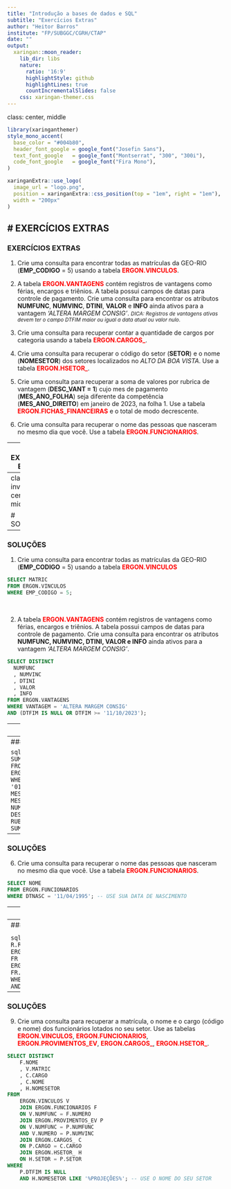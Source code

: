 ```yaml
---
title: "Introdução a bases de dados e SQL"
subtitle: "Exercícios Extras"
author: "Heitor Barros"
institute: "FP/SUBGGC/CGRH/CTAP"
date: ""
output:
  xaringan::moon_reader:
    lib_dir: libs
    nature:
      ratio: '16:9'
      highlightStyle: github
      highlightLines: true
      countIncrementalSlides: false
    css: xaringan-themer.css
---
```

class: center, middle
```r
library(xaringanthemer)
style_mono_accent(
  base_color = "#004b80", 
  header_font_google = google_font("Josefin Sans"),
  text_font_google   = google_font("Montserrat", "300", "300i"),
  code_font_google   = google_font("Fira Mono"),
)
```

```r
xaringanExtra::use_logo(
  image_url = "logo.png",
  position = xaringanExtra::css_position(top = "1em", right = "1em"),
  width = "200px"
)

```

# EXERCÍCIOS EXTRAS
---
### EXERCÍCIOS EXTRAS

1. Crie uma consulta para encontrar todas as matrículas da GEO-RIO (**EMP_CODIGO** = 5) usando a tabela 
<strong style="color:red;">ERGON.VINCULOS</strong>.

2. A tabela <strong style="color:red;">ERGON.VANTAGENS</strong> contém registros de vantagens como férias, encargos e triênios. A tabela possui campos de datas para controle de pagamento. Crie uma consulta para encontrar os atributos **NUMFUNC**, **NUMVINC**, **DTINI**, **VALOR** e **INFO** ainda ativos para a vantagem *'ALTERA MARGEM CONSIG'*.
<small>*DICA: Registros de vantagens ativas devem ter o campo DTFIM maior ou igual a data atual ou valor nulo*.</small>

3. Crie uma consulta para recuperar contar a quantidade de cargos por categoria usando a tabela <strong style="color:red;">ERGON.CARGOS_</strong>.

4. Crie uma consulta para recuperar o código do setor (<strong>SETOR</strong>) e o nome (<strong>NOMESETOR</strong>) dos setores localizados no <em>ALTO DA BOA VISTA</em>. Use a tabela <strong style="color:red;">ERGON.HSETOR_</strong>. 

5. Crie uma consulta para recuperar a soma de valores por rubrica de vantagem (<strong>DESC_VANT = 1</strong>) cujo mes de pagamento (<strong>MES_ANO_FOLHA</strong>) seja diferente da competência (<strong>MES_ANO_DIREITO</strong>) em janeiro de 2023, na folha 1. Use a tabela <strong style="color:red;">ERGON.FICHAS_FINANCEIRAS</strong> e o total de modo decrescente.

6. Crie uma consulta para recuperar o nome das pessoas que nasceram no mesmo dia que você. Use a tabela <strong style="color:red;">ERGON.FUNCIONARIOS</strong>.

---
### EXERCÍCIOS EXTRAS

<ol start="7">

<li> Modifique a consulta do exercício 5 para recuperar apenas registros cujo resultado da soma seja maior do que R$ 1000000.00.
</ol>

<ol start="8">
<li> A tabela <strong style="color:red;">ERGON.FATORES_RUBRICA_GERAL</strong> contém registros de grupos de rubricas usados em determinados cálculos da folha de pagamentos. As rubricas do fator <em>'BASE IR'</em> , por exemplo, são usadas no cálculo do Imposto de Renda. Use essa tabela em conjunto com a tabela <strong style="color:red;">ERGON.RUBRICAS</strong> para encontrar os nomes e códigos das rubricas do fator <em>'CHEFIAS'</em>. Obs.: Uma rubrica não é considerada no cálculo se fizer parte do fator, mas seu valor da coluna <strong>DTFIM</strong> for nulo.
</ol>

<ol start="9">
<li> Crie uma consulta para recuperar a matrícula, o nome e o cargo (código e nome)  dos funcionários lotados no seu setor. Use as tabelas <strong style="color:red;">ERGON.VINCULOS</strong>, <strong style="color:red;">ERGON.FUNCIONARIOS</strong>, <strong style="color:red;">ERGON.PROVIMENTOS_EV</strong>, <strong style="color:red;">ERGON.CARGOS_</strong>, <strong style="color:red;">ERGON.HSETOR_</strong>.
</ol>

---
class: inverse, center, middle

# SOLUÇÕES

---
### SOLUÇÕES
<ol>
<li> Crie uma consulta para encontrar todas as matrículas da GEO-RIO (<strong>EMP_CODIGO</strong> = 5) usando a tabela 
<strong style="color:red;">ERGON.VINCULOS</strong>
</ol>
```sql
SELECT MATRIC 
FROM ERGON.VINCULOS
WHERE EMP_CODIGO = 5;
```

</br>
<ol start="2">
<li> A tabela <strong style="color:red;">ERGON.VANTAGENS</strong> contém registros de vantagens como férias, encargos e triênios. A tabela possui campos de datas para controle de pagamento. Crie uma consulta para encontrar os atributos <strong>NUMFUNC, NUMVINC, DTINI, VALOR e INFO</strong> ainda ativos para a vantagem <em>'ALTERA MARGEM CONSIG'</em>.
</ol>
```sql
SELECT DISTINCT 
  NUMFUNC
  , NUMVINC
  , DTINI
  , VALOR
  , INFO
FROM ERGON.VANTAGENS
WHERE VANTAGEM = 'ALTERA MARGEM CONSIG' 
AND (DTFIM IS NULL OR DTFIM >= '11/10/2023');
```

---
### SOLUÇÕES
<ol start="3">
<li>Crie uma consulta para recuperar contar a quantidade de cargos por categoria usando a tabela <strong style="color:red;">ERGON.CARGOS_</strong>.
</ol>

```sql
SELECT DISTINCT 
  CATEGORIA 
  , COUNT(DISTINCT CARGO) QTD
FROM ERGON.CARGOS_ 
GROUP BY CATEGORIA; 
```

</br>
<ol start="4">
<li> Crie uma consulta para recuperar o código do setor (<strong>SETOR</strong>) e o nome (<strong>NOMESETOR</strong>) dos setores localizados no bairro <em>ALTO DA BOA VISTA</em>. Use a tabela <strong style="color:red;">ERGON.HSETOR_</strong>. 
</ol>

```sql
SELECT DISTINCT SETOR, NOMESETOR 
FROM ERGON.HSETOR_ 
WHERE BAIRRO = 'ALTO DA BOA VISTA';
```

---
### SOLUÇÕES
<ol start="5">
<li>Crie uma consulta para recuperar a soma de valores por rubrica de vantagem (<strong>DESC_VANT = 1</strong>) cujo mes de pagamento (<strong>MES_ANO_FOLHA</strong>) seja diferente da competência (<strong>MES_ANO_DIREITO</strong>) em janeiro de 2023, na folha 1. Use a tabela <strong style="color:red;">ERGON.FICHAS_FINANCEIRAS</strong> e o total de modo decrescente.
</ol>

```sql
SELECT 
  RUBRICA
  , SUM(VALOR) VALOR_TOTAL
FROM ERGON.FICHAS_FINANCEIRAS
WHERE
  MES_ANO_FOLHA = '01/01/2023'
  AND MES_ANO_FOLHA <> MES_ANO_DIREITO
  AND NUM_FOLHA = 1
  AND DESC_VANT = 1
GROUP BY RUBRICA
ORDER BY SUM(VALOR) DESC; 
```


---
### SOLUÇÕES
<ol start="6">
<li>Crie uma consulta para recuperar o nome das pessoas que nasceram no mesmo dia que você. Use a tabela <strong style="color:red;">ERGON.FUNCIONARIOS</strong>.
</ol>

```sql
SELECT NOME
FROM ERGON.FUNCIONARIOS
WHERE DTNASC = '11/04/1995'; -- USE SUA DATA DE NASCIMENTO 
```

---
### SOLUÇÕES
<ol start="7">
<li> Modifique a consulta do exercício 5 para recuperar apenas registros cujo resultado da soma seja maior do que R$ 1000000.00.
</ol>

```sql
SELECT 
  RUBRICA
  , SUM(VALOR) VALOR_TOTAL
FROM ERGON.FICHAS_FINANCEIRAS
WHERE
  MES_ANO_FOLHA = '01/01/2023'
  AND MES_ANO_FOLHA <> MES_ANO_DIREITO
  AND NUM_FOLHA = 1
  AND DESC_VANT = 1
GROUP BY RUBRICA
HAVING SUM(VALOR) > 1000000
ORDER BY SUM(VALOR) DESC; 
```

---
### SOLUÇÕES

<ol start="8">
<li> A tabela <strong style="color:red;">ERGON.FATORES_RUBRICA_GERAL</strong> contém registros de grupos de rubricas usados em determinados cálculos da folha de pagamentos. As rubricas do fator <em>'BASE IR'</em> , por exemplo, são usadas no cálculo do Imposto de Renda. Use essa tabela em conjunto com a tabela <strong style="color:red;">ERGON.RUBRICAS</strong> para encontrar os nomes e códigos das rubricas do fator <em>'CHEFIAS'</em>. Obs.: Uma rubrica não é considerada no cálculo se fizer parte do fator, mas seu valor da coluna <strong>DTFIM</strong> for nulo.
</ol>

```sql
SELECT DISTINCT R.RUBRICA, R.NOME
FROM
  ERGON.FATORES_RUBRICA_GERAL FR
  INNER JOIN ERGON.RUBRICAS R
  ON FR.RUBRICA = R.RUBRICA
WHERE
  FR.FATOR = 'CHEFIAS'
  AND FR.DTFIM IS NULL;
```

---
### SOLUÇÕES

<ol start="9">
<li> Crie uma consulta para recuperar a matrícula, o nome e o cargo (código e nome)  dos funcionários lotados no seu setor. Use as tabelas <strong style="color:red;">ERGON.VINCULOS</strong>, <strong style="color:red;">ERGON.FUNCIONARIOS</strong>, <strong style="color:red;">ERGON.PROVIMENTOS_EV</strong>, <strong style="color:red;">ERGON.CARGOS_</strong>, <strong style="color:red;">ERGON.HSETOR_</strong>.
</ol>

```sql
SELECT DISTINCT
    F.NOME
    , V.MATRIC
    , C.CARGO
    , C.NOME
    , H.NOMESETOR
FROM 
    ERGON.VINCULOS V
    JOIN ERGON.FUNCIONARIOS F
    ON V.NUMFUNC = F.NUMERO
    JOIN ERGON.PROVIMENTOS_EV P
    ON V.NUMFUNC = P.NUMFUNC
    AND V.NUMERO = P.NUMVINC
    JOIN ERGON.CARGOS_ C
    ON P.CARGO = C.CARGO
    JOIN ERGON.HSETOR_ H
    ON H.SETOR = P.SETOR
WHERE
    P.DTFIM IS NULL
    AND H.NOMESETOR LIKE '%PROJEÇÕES%'; -- USE O NOME DO SEU SETOR
```